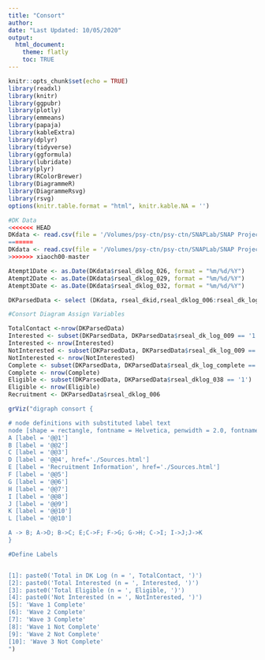 ```yaml
---
title: "Consort"
author: 
date: "Last Updated: 10/05/2020"
output: 
  html_document:
    theme: flatly
    toc: TRUE
---
```

```r

knitr::opts_chunk$set(echo = TRUE)
library(readxl)
library(knitr)
library(ggpubr)
library(plotly)
library(emmeans)
library(papaja)
library(kableExtra)
library(dplyr)
library(tidyverse)
library(ggformula)
library(lubridate)
library(plyr)
library(RColorBrewer)
library(DiagrammeR)
library(DiagrammeRsvg)
library(rsvg)
options(knitr.table.format = "html", knitr.kable.NA = '') 
```

```r
#DK Data
<<<<<<< HEAD
DKdata <- read.csv(file = '/Volumes/psy-ctn/psy-ctn/SNAPLab/SNAP Projects/SEAL/00_rSEAL/02_rSEAL_Data/PreStudy/DK_Log/Raw_Data/DKLog_rSEAL_12OCT2020.csv')
=======
DKdata <- read.csv(file = '/Volumes/psy-ctn/psy-ctn/SNAPLab/SNAP Projects/SEAL/00_rSEAL/02_rSEAL_Data/PreStudy/DK_Log/RSEALDKLOG_05OCTDATA.csv')
>>>>>>> xiaoch00-master

Atempt1Date <- as.Date(DKdata$rseal_dklog_026, format = "%m/%d/%Y")
Atempt2Date <- as.Date(DKdata$rseal_dklog_029, format = "%m/%d/%Y")
Atempt3Date <- as.Date(DKdata$rseal_dklog_032, format = "%m/%d/%Y")

DKParsedData <- select (DKdata, rseal_dkid,rseal_dklog_006:rseal_dk_log_complete )

```


```r
#Consort Diagram Assign Variables

TotalContact <-nrow(DKParsedData)
Interested <- subset(DKParsedData, DKParsedData$rseal_dk_log_009 == '1')
Interested <- nrow(Interested)
NotInterested <- subset(DKParsedData, DKParsedData$rseal_dk_log_009 == '0')
NotInterested <- nrow(NotInterested)
Complete <- subset(DKParsedData, DKParsedData$rseal_dk_log_complete == '2')
Complete <- nrow(Complete)
Eligible <- subset(DKParsedData, DKParsedData$rseal_dklog_038 == '1')
Eligible <- nrow(Eligible)
Recruitment <- DKParsedData$rseal_dklog_006

grViz("digraph consort {

# node definitions with substituted label text
node [shape = rectangle, fontname = Helvetica, penwidth = 2.0, fontname = Helvetica]
A [label = '@@1']
B [label = '@@2']
C [label = '@@3']
D [label = '@@4', href='./Sources.html']
E [label = 'Recruitment Information', href='./Sources.html']
F [label = '@@5']
G [label = '@@6']
H [label = '@@7']
I [label = '@@8']
J [label = '@@9']
K [label = '@@10']
L [label = '@@10']

A -> B; A->D; B->C; E;C->F; F->G; G->H; C->I; I->J;J->K
}

#Define Labels


[1]: paste0('Total in DK Log (n = ', TotalContact, ')')
[2]: paste0('Total Interested (n = ', Interested, ')')
[3]: paste0('Total Eligible (n = ', Eligible, ')')
[4]: paste0('Not Interested (n = ', NotInterested, ')')
[5]: 'Wave 1 Complete'
[6]: 'Wave 2 Complete'
[7]: 'Wave 3 Complete'
[8]: 'Wave 1 Not Complete'
[9]: 'Wave 2 Not Complete'
[10]: 'Wave 3 Not Complete'
")

```
